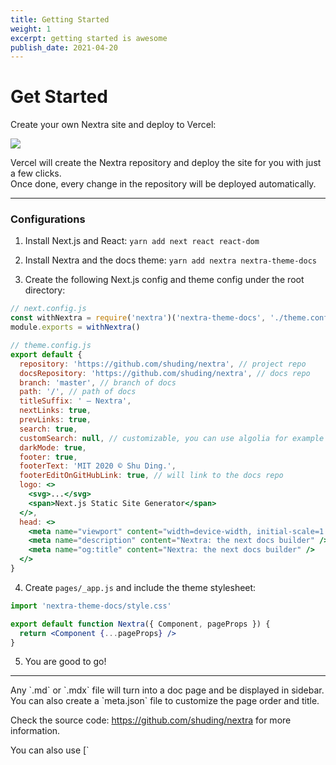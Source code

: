 ```yaml
---
title: Getting Started
weight: 1
excerpt: getting started is awesome
publish_date: 2021-04-20
---
```


# Get Started

Create your own Nextra site and deploy to Vercel:

[![](https://vercel.com/button)](https://vercel.com/import/git?s=https%3A%2F%2Fgithub.com%2Fshuding%2Fnextra&c=1)

Vercel will create the Nextra repository and deploy the site for you with just a few clicks.  
Once done, every change in the repository will be deployed automatically.

---

### Configurations

1. Install Next.js and React: `yarn add next react react-dom`

2. Install Nextra and the docs theme: `yarn add nextra nextra-theme-docs`

3. Create the following Next.js config and theme config under the root directory:

```jsx
// next.config.js
const withNextra = require('nextra')('nextra-theme-docs', './theme.config.js')
module.exports = withNextra()
```

```jsx
// theme.config.js
export default {
  repository: 'https://github.com/shuding/nextra', // project repo
  docsRepository: 'https://github.com/shuding/nextra', // docs repo
  branch: 'master', // branch of docs
  path: '/', // path of docs
  titleSuffix: ' – Nextra',
  nextLinks: true,
  prevLinks: true,
  search: true,
  customSearch: null, // customizable, you can use algolia for example
  darkMode: true,
  footer: true,
  footerText: 'MIT 2020 © Shu Ding.',
  footerEditOnGitHubLink: true, // will link to the docs repo
  logo: <>
    <svg>...</svg>
    <span>Next.js Static Site Generator</span>
  </>,
  head: <>
    <meta name="viewport" content="width=device-width, initial-scale=1.0" />
    <meta name="description" content="Nextra: the next docs builder" />
    <meta name="og:title" content="Nextra: the next docs builder" />
  </>
}
```

4. Create `pages/_app.js` and include the theme stylesheet:

```jsx
import 'nextra-theme-docs/style.css'

export default function Nextra({ Component, pageProps }) {
  return <Component {...pageProps} />
}
```

5. You are good to go! 

---


<Callout>
Any `.md` or `.mdx` file will turn into a doc page and be displayed in sidebar. You can also create a `meta.json` file to customize the page order and title.

Check the source code: https://github.com/shuding/nextra for more information.
</Callout>

<Callout>
You can also use [`<style jsx>`](https://nextjs.org/docs/basic-features/built-in-css-support#css-in-js) to style elements inside `theme.config.js`.
</Callout>
